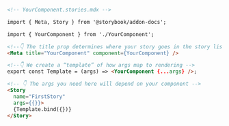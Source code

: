 ```md
<!-- YourComponent.stories.mdx -->

import { Meta, Story } from '@storybook/addon-docs';

import { YourComponent } from './YourComponent';

<!--👇 The title prop determines where your story goes in the story list -->
<Meta title="YourComponent" component={YourComponent} />

<!--👇 We create a “template” of how args map to rendering -->
export const Template = (args) => <YourComponent {...args} />;

<!-- 👇 The args you need here will depend on your component -->
<Story
  name="FirstStory"
  args={{}}>
  {Template.bind({})}
</Story>
```